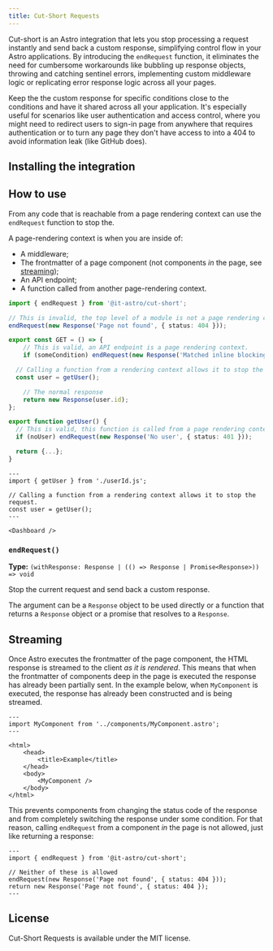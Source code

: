 ```yaml
---
title: Cut-Short Requests
---
```


Cut-short is an Astro integration that lets you stop processing a request instantly and send back a custom response, simplifying control flow in your Astro applications. By introducing the `endRequest` function, it eliminates the need for cumbersome workarounds like bubbling up response objects, throwing and catching sentinel errors, implementing custom middleware logic or replicating error response logic across all your pages.

Keep the the custom response for specific conditions close to the conditions and have it shared across all your application. It's especially useful for scenarios like user authentication and access control, where you might need to redirect users to sign-in page from anywhere that requires authentication or to turn any page they don't have access to into a 404 to avoid information leak (like GitHub does).

## Installing the integration


<PackageManagers type="exec" pkg="astro" args="add @inox-tools/cut-short" />

## How to use

From any code that is reachable from a page rendering context can use the `endRequest` function to stop the.

A page-rendering context is when you are inside of:

- A middleware;
- The frontmatter of a page component (not components _in_ the page, see [streaming](#streaming));
- An API endpoint;
- A function called from another page-rendering context.

```ts title="src/pages/userId.ts" del={3-4} ins={7-8,18-19} {10-11}
import { endRequest } from '@it-astro/cut-short';

// This is invalid, the top level of a module is not a page rendering context.
endRequest(new Response('Page not found', { status: 404 }));

export const GET = () => {
	// This is valid, an API endpoint is a page rendering context.
	if (someCondition) endRequest(new Response('Matched inline blocking condition'));

  // Calling a function from a rendering context allows it to stop the request.
  const user = getUser();

	// The normal response
	return new Response(user.id);
};

export function getUser() {
  // This is valid, this function is called from a page rendering context.
  if (noUser) endRequest(new Response('No user', { status: 401 }));

  return {...};
}
```

```astro title="src/pages/dashboard.astro" ins={4-5}
---
import { getUser } from './userId.js';

// Calling a function from a rendering context allows it to stop the request.
const user = getUser();
---

<Dashboard />
```

### `endRequest()`

**Type:** `(withResponse: Response | (() => Response | Promise<Response>)) => void`

Stop the current request and send back a custom response.

The argument can be a `Response` object to be used directly or a function that returns a `Response` object or a promise that resolves to a `Response`.

## Streaming

Once Astro executes the frontmatter of the page component, the HTML response is streamed to the client _as it is rendered_. This means that when the frontmatter of components deep in the page is executed the response has already been partially sent. In the example below, when `MyComponent` is executed, the response has already been constructed and is being streamed.

```astro title="src/pages/index.astro"
---
import MyComponent from '../components/MyComponent.astro';
---

<html>
	<head>
		<title>Example</title>
	</head>
	<body>
		<MyComponent />
	</body>
</html>
```

This prevents components from changing the status code of the response and from completely switching the response under some condition. For that reason, calling `endRequest` from a component _in_ the page is not allowed, just like returning a response:

```astro title="src/components/MyComponent.astro"
---
import { endRequest } from '@it-astro/cut-short';

// Neither of these is allowed
endRequest(new Response('Page not found', { status: 404 }));
return new Response('Page not found', { status: 404 });
---
```

## License

Cut-Short Requests is available under the MIT license.

